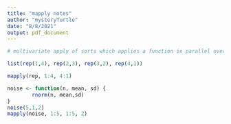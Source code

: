 ```yaml
---
title: "mapply notes"
author: "mysteryTurtle"
date: "8/8/2021"
output: pdf_document
---
```



```r
# multivariate apply of sorts which applies a function in parallel over a set of arguments

list(rep(1,4), rep(2,3), rep(3,2), rep(4,1))

mapply(rep, 1:4, 4:1)

noise <- function(n, mean, sd) {
        rnorm(n, mean,sd)
}
noise(5,1,2)
mapply(noise, 1:5, 1:5, 2)
```

